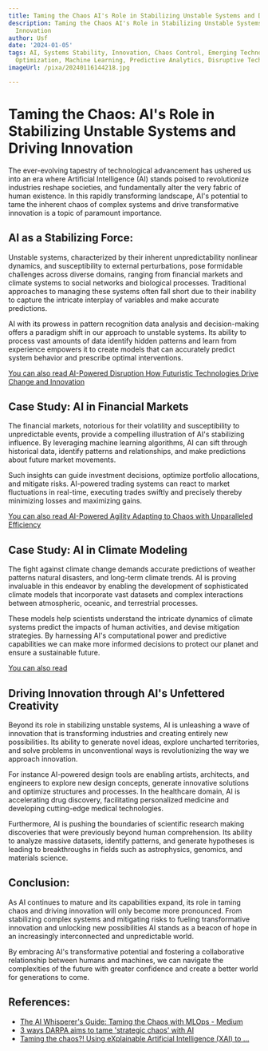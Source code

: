 ```yaml
---
title: Taming the Chaos AI's Role in Stabilizing Unstable Systems and Driving Innovation
description: Taming the Chaos AI's Role in Stabilizing Unstable Systems and Driving
  Innovation
author: Usf
date: '2024-01-05'
tags: AI, Systems Stability, Innovation, Chaos Control, Emerging Technologies, Automation,
  Optimization, Machine Learning, Predictive Analytics, Disruptive Technologies
imageUrl: /pixa/20240116144218.jpg

---
```

#  Taming the Chaos: AI's Role in Stabilizing Unstable Systems and Driving Innovation

The ever-evolving  tapestry of technological  advancement has ushered us into an era where Artificial  Intelligence (AI) stands poised to revolutionize industries reshape  societies,  and fundamentally alter the very fabric of human existence. In this rapidly transforming landscape,  AI's potential to tame the  inherent chaos of complex systems  and drive transformative innovation is a topic of paramount importance.

## AI as a Stabilizing Force:

Unstable systems, characterized by their inherent unpredictability nonlinear  dynamics, and susceptibility to external  perturbations, pose formidable challenges across diverse domains,  ranging from financial markets and climate systems to social networks and  biological processes.  Traditional approaches to managing these systems often fall short due to their inability to capture the intricate interplay of variables and make accurate predictions.

AI with its prowess in pattern recognition data analysis and decision-making offers a paradigm shift  in  our approach to unstable systems. Its  ability  to process vast amounts of data identify hidden patterns and learn  from experience empowers it to create models that can accurately predict system behavior and prescribe optimal interventions.

[You can also read AI-Powered Disruption How Futuristic Technologies Drive Change and Innovation](AI-Powered%20Disruption%20How%20Futuristic%20Technologies%20Drive%20Change%20and%20Innovation)


## Case Study: AI in  Financial Markets

The financial markets, notorious for their volatility and susceptibility to unpredictable events, provide a compelling illustration of  AI's stabilizing influence. By leveraging machine learning algorithms,  AI can sift through historical data, identify patterns and relationships, and make predictions  about future market movements.

Such insights can guide investment decisions, optimize portfolio allocations,  and mitigate  risks. AI-powered trading systems  can react to market fluctuations in  real-time, executing trades swiftly and precisely thereby minimizing losses and maximizing gains.

[You can also read AI-Powered Agility Adapting to Chaos with Unparalleled Efficiency](AI-Powered%20Agility%20Adapting%20to%20Chaos%20with%20Unparalleled%20Efficiency)


## Case Study: AI in Climate Modeling

The fight  against climate change demands accurate  predictions of weather patterns natural disasters, and long-term climate trends. AI  is proving invaluable in this endeavor by enabling the  development of  sophisticated  climate models that incorporate vast datasets and  complex interactions between atmospheric, oceanic, and  terrestrial processes.

These models help scientists understand the intricate dynamics of climate systems predict the impacts of human activities, and devise mitigation strategies. By  harnessing  AI's computational power and predictive  capabilities we can make more informed decisions to  protect our planet and ensure a sustainable future.

[You can  also read ]()


## Driving Innovation through AI's Unfettered Creativity

Beyond its role in  stabilizing unstable systems, AI is unleashing a wave of innovation that is transforming industries and  creating entirely new possibilities.  Its ability to  generate novel ideas, explore uncharted  territories, and solve problems in unconventional ways is revolutionizing the way we approach  innovation.

For instance AI-powered design tools are enabling artists, architects, and  engineers to explore new design concepts, generate innovative solutions and optimize structures and processes. In the healthcare domain, AI is accelerating  drug  discovery, facilitating personalized medicine and developing cutting-edge medical technologies.

Furthermore, AI is pushing the boundaries of scientific research making  discoveries  that were previously beyond human comprehension. Its ability  to analyze massive datasets, identify  patterns, and generate hypotheses is leading to breakthroughs in fields such as astrophysics, genomics, and materials science.

##  Conclusion:

As AI continues to mature and its  capabilities expand, its role in taming chaos and driving  innovation will only become more pronounced. From stabilizing complex systems  and mitigating  risks to fueling transformative innovation and  unlocking new possibilities AI stands as a beacon of hope in an increasingly interconnected and unpredictable world.

By embracing AI's transformative potential and fostering a collaborative relationship between humans and machines, we can navigate the complexities of the future with greater confidence and create a better world for generations to come.

## References:
- [The AI Whisperer's Guide: Taming the Chaos with MLOps - Medium](https://techwithshadab.medium.com/the-ai-whisperers-guide-taming-the-chaos-with-mlops-5b98413653ea)
- [3 ways DARPA aims to tame 'strategic chaos' with AI](https://breakingdefense.com/2023/09/three-ways-darpa-aims-to-tame-strategic-chaos-with-ai/)
- [Taming the chaos?! Using eXplainable Artificial Intelligence (XAI) to ...](https://pubmed.ncbi.nlm.nih.gov/34240264/)
